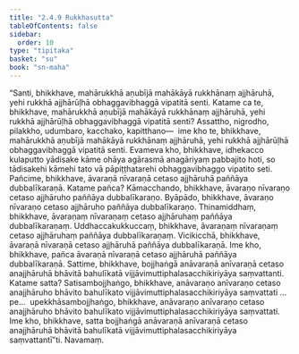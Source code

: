 ```yaml
---
title: "2.4.9 Rukkhasutta"
tableOfContents: false
sidebar:
  order: 10
type: "tipitaka"
basket: "su"
book: "sn-maha"
---
```



<DynamicBreadcrumb />

<Division number="220" book="sn-maha">

<Paragraph number="521" book="sn-maha">
“Santi, bhikkhave, mahārukkhā aṇubījā mahākāyā rukkhānaṃ ajjhāruhā, yehi rukkhā ajjhārūḷhā obhaggavibhaggā vipatitā senti. Katame ca te, bhikkhave, mahārukkhā aṇubījā mahākāyā rukkhānaṃ ajjhāruhā, yehi rukkhā ajjhārūḷhā obhaggavibhaggā vipatitā senti? Assattho, nigrodho, pilakkho, udumbaro, kacchako, kapitthano—  ime kho te, bhikkhave, mahārukkhā aṇubījā mahākāyā rukkhānaṃ ajjhāruhā, yehi rukkhā ajjhārūḷhā obhaggavibhaggā vipatitā senti. Evameva kho, bhikkhave, idhekacco kulaputto yādisake kāme ohāya agārasmā anagāriyaṃ pabbajito hoti, so tādisakehi kāmehi tato vā pāpiṭṭhatarehi obhaggavibhaggo vipatito seti.
</Paragraph>

<Paragraph number="522" book="sn-maha">
Pañcime, bhikkhave, āvaraṇā nīvaraṇā cetaso ajjhāruhā paññāya dubbalīkaraṇā. Katame pañca? Kāmacchando, bhikkhave, āvaraṇo nīvaraṇo cetaso ajjhāruho paññāya dubbalīkaraṇo. Byāpādo, bhikkhave, āvaraṇo nīvaraṇo cetaso ajjhāruho paññāya dubbalīkaraṇo. Thinamiddhaṃ, bhikkhave, āvaraṇaṃ nīvaraṇaṃ cetaso ajjhāruhaṃ paññāya dubbalīkaraṇaṃ. Uddhaccakukkuccaṃ, bhikkhave, āvaraṇaṃ nīvaraṇaṃ cetaso ajjhāruhaṃ paññāya dubbalīkaraṇaṃ. Vicikicchā, bhikkhave, āvaraṇā nīvaraṇā cetaso ajjhāruhā paññāya dubbalīkaraṇā. Ime kho, bhikkhave, pañca āvaraṇā nīvaraṇā cetaso ajjhāruhā paññāya dubbalīkaraṇā.
</Paragraph>

<Paragraph number="523" book="sn-maha">
Sattime, bhikkhave, bojjhaṅgā anāvaraṇā anīvaraṇā cetaso anajjhāruhā bhāvitā bahulīkatā vijjāvimuttiphalasacchikiriyāya saṃvattanti. Katame satta? Satisambojjhaṅgo, bhikkhave, anāvaraṇo anīvaraṇo cetaso anajjhāruho bhāvito bahulīkato vijjāvimuttiphalasacchikiriyāya saṃvattati …pe…  upekkhāsambojjhaṅgo, bhikkhave, anāvaraṇo anīvaraṇo cetaso anajjhāruho bhāvito bahulīkato vijjāvimuttiphalasacchikiriyāya saṃvattati. Ime kho, bhikkhave, satta bojjhaṅgā anāvaraṇā anīvaraṇā cetaso anajjhāruhā bhāvitā bahulīkatā vijjāvimuttiphalasacchikiriyāya saṃvattantī”ti.

</Paragraph>
</Division>

<Paragraph number="524" type="center" book="sn-maha">
Navamaṃ.
</Paragraph>